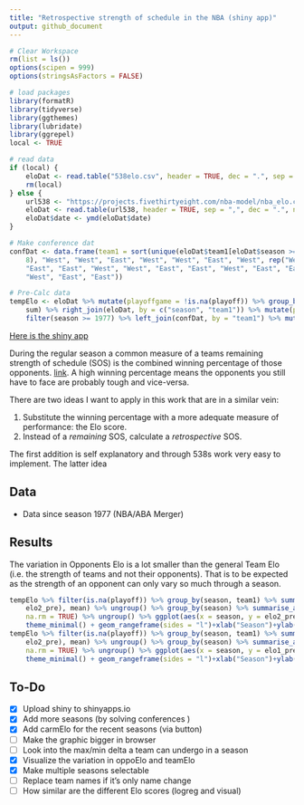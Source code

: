 ```yaml
---
title: "Retrospective strength of schedule in the NBA (shiny app)"
output: github_document
---
```


```r
# Clear Workspace
rm(list = ls())
options(scipen = 999)
options(stringsAsFactors = FALSE)

# load packages
library(formatR)
library(tidyverse)
library(ggthemes)
library(lubridate)
library(ggrepel)
local <- TRUE

# read data
if (local) {
    eloDat <- read.table("538elo.csv", header = TRUE, dec = ".", sep = ";")
    rm(local)
} else {
    url538 <- "https://projects.fivethirtyeight.com/nba-model/nba_elo.csv"
    eloDat <- read.table(url538, header = TRUE, sep = ",", dec = ".", na.strings = "")
    eloDat$date <- ymd(eloDat$date)
}

# Make conference dat
confDat <- data.frame(team1 = sort(unique(eloDat$team1[eloDat$season >= 1977])), conference = c(rep("East", 
    8), "West", "West", "East", "West", "West", "East", "West", rep("West", 3), "East", "East", "West", 
    "East", "East", "West", "West", "East", "East", "West", "East", "East", rep("West", 6), "East", "West", 
    "West", "East", "East"))

# Pre-Calc data
tempElo <- eloDat %>% mutate(playoffgame = !is.na(playoff)) %>% group_by(season, team1) %>% summarise_if(is.logical, 
    sum) %>% right_join(eloDat, by = c("season", "team1")) %>% mutate(playoffteam = playoffgame > 0) %>% 
    filter(season >= 1977) %>% left_join(confDat, by = "team1") %>% mutate(playoffgame = !is.na(playoff))

```

[Here is the shiny app](https://georgeblck.shinyapps.io/oppoElo/)

During the regular season a common measure of a teams remaining strength of schedule (SOS) is the combined winning percentage of 
those opponents. [link](http://www.tankathon.com/remaining_schedule_strength). A high winning percentage means the opponents you still 
have to face are probably tough and vice-versa. 

There are two ideas I want to apply in this work that are in a similar vein:

1. Substitute the winning percentage with a more adequate measure of performance: the Elo score.
2. Instead of a *remaining* SOS, calculate a *retrospective* SOS.

The first addition is self explanatory and through 538s work very easy to implement. The latter idea 

## Data

* Data since season 1977 (NBA/ABA Merger)

## Results

The variation in Opponents Elo is a lot smaller than the general Team Elo (i.e. the strength of teams and not their opponents). 
That is to be expected as the strength of an opponent can only vary so much through a season.

```r
tempElo %>% filter(is.na(playoff)) %>% group_by(season, team1) %>% summarise_at(vars(elo1_pre, 
    elo2_pre), mean) %>% ungroup() %>% group_by(season) %>% summarise_at(vars(elo1_pre, elo2_pre), sd, 
    na.rm = TRUE) %>% ungroup() %>% ggplot(aes(x = season, y = elo2_pre)) + geom_point() + geom_line() + 
    theme_minimal() + geom_rangeframe(sides = "l")+xlab("Season")+ylab("Variation in season-wise opponents Elo")
tempElo %>% filter(is.na(playoff)) %>% group_by(season, team1) %>% summarise_at(vars(elo1_pre, 
    elo2_pre), mean) %>% ungroup() %>% group_by(season) %>% summarise_at(vars(elo1_pre, elo2_pre), sd, 
    na.rm = TRUE) %>% ungroup() %>% ggplot(aes(x = season, y = elo1_pre)) + geom_point() + geom_line() + 
    theme_minimal() + geom_rangeframe(sides = "l")+xlab("Season")+ylab("Variation in season-wise Team Elo")
```


## To-Do

* [x] Upload shiny to shinyapps.io
* [x] Add more seasons (by solving conferences )
* [x] Add carmElo for the recent seasons (via button)
* [ ] Make the graphic bigger in browser
* [ ] Look into the max/min delta a team can undergo in a season
* [x] Visualize the variation in oppoElo and teamElo
* [x] Make multiple seasons selectable
* [ ] Replace team names if it's only name change
* [ ] How similar are the different Elo scores (logreg and visual)